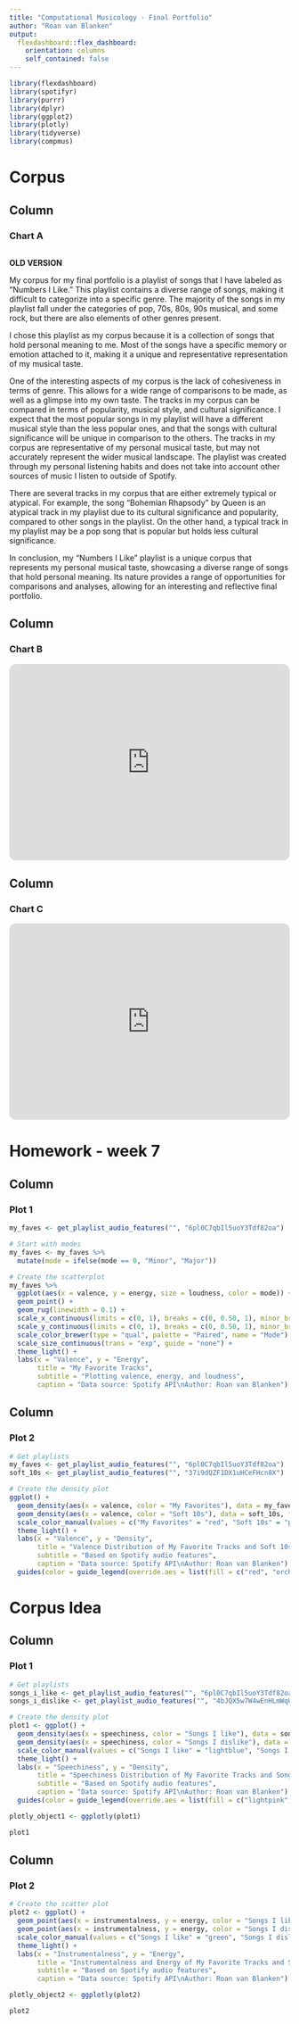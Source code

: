 ```yaml
---
title: "Computational Musicology - Final Portfolio"
author: "Roan van Blanken"
output: 
  flexdashboard::flex_dashboard:
    orientation: columns
    self_contained: false
---
```


```r
library(flexdashboard)
library(spotifyr)
library(purrr)
library(dplyr)
library(ggplot2)
library(plotly)
library(tidyverse)
library(compmus)
```

Corpus
=====================================

Column {data-width=500}
-----------------------------------------------------------------------

### Chart A

```r

```
**OLD VERSION**

My corpus for my final portfolio is a playlist of songs that I have labeled as "Numbers I Like." This playlist contains a diverse range of songs, making it difficult to categorize into a specific genre. The majority of the songs in my playlist fall under the categories of pop, 70s, 80s, 90s musical, and some rock, but there are also elements of other genres present.

I chose this playlist as my corpus because it is a collection of songs that hold personal meaning to me. Most of the songs have a specific memory or emotion attached to it, making it a unique and representative representation of my musical taste. 

One of the interesting aspects of my corpus is the lack of cohesiveness in terms of genre. This allows for a wide range of comparisons to be made, as well as a glimpse into my own  taste. The tracks in my corpus can be compared in terms of popularity, musical style, and cultural significance. I expect that the most popular songs in my playlist will have a different musical style than the less popular ones, and that the songs with cultural significance will be unique in comparison to the others.
The tracks in my corpus are representative of my personal musical taste, but may not accurately represent the wider musical landscape. The playlist was created through my personal listening habits and does not take into account other sources of music I listen to outside of Spotify.

There are several tracks in my corpus that are either extremely typical or atypical. For example, the song "Bohemian Rhapsody" by Queen is an atypical track in my playlist due to its cultural significance and popularity, compared to other songs in the playlist. On the other hand, a typical track in my playlist may be a pop song that is popular but holds less cultural significance.

In conclusion, my "Numbers I Like" playlist is a unique corpus that represents my personal musical taste, showcasing a diverse range of songs that hold personal meaning. Its nature provides a range of opportunities for comparisons and analyses, allowing for an interesting and reflective final portfolio.

Column {data-width=250}
-----------------------------------------------------------------------

### Chart B

<iframe style="border-radius:12px" src="https://open.spotify.com/embed/playlist/6pl0C7qbIl5uoY3Tdf82oa?utm_source=generator" width="100%" height="352" frameBorder="0" allowfullscreen="" allow="autoplay; clipboard-write; encrypted-media; fullscreen; picture-in-picture" loading="lazy"></iframe>

Column {data-width=250}
-----------------------------------------------------------------------

### Chart C

<iframe style="border-radius:12px" src="https://open.spotify.com/embed/playlist/4bJQX5w7W4wEnHLmWqUIVY?utm_source=generator" width="100%" height="352" frameBorder="0" allowfullscreen="" allow="autoplay; clipboard-write; encrypted-media; fullscreen; picture-in-picture" loading="lazy"></iframe>

Homework - week 7
=====================================

Column {data-width=500}
-----------------------------------------------------------------------
### Plot 1

```r
my_faves <- get_playlist_audio_features("", "6pl0C7qbIl5uoY3Tdf82oa")

# Start with modes
my_faves <- my_faves %>%
  mutate(mode = ifelse(mode == 0, "Minor", "Major"))

# Create the scatterplot
my_faves %>%
  ggplot(aes(x = valence, y = energy, size = loudness, color = mode)) +
  geom_point() +
  geom_rug(linewidth = 0.1) +
  scale_x_continuous(limits = c(0, 1), breaks = c(0, 0.50, 1), minor_breaks = NULL) +
  scale_y_continuous(limits = c(0, 1), breaks = c(0, 0.50, 1), minor_breaks = NULL) +
  scale_color_brewer(type = "qual", palette = "Paired", name = "Mode") +
  scale_size_continuous(trans = "exp", guide = "none") +
  theme_light() +
  labs(x = "Valence", y = "Energy",
       title = "My Favorite Tracks",
       subtitle = "Plotting valence, energy, and loudness",
       caption = "Data source: Spotify API\nAuthor: Roan van Blanken")
```

Column {data-width=500}
-----------------------------------------------------------------------
### Plot 2

```r

# Get playlists
my_faves <- get_playlist_audio_features("", "6pl0C7qbIl5uoY3Tdf82oa")
soft_10s <- get_playlist_audio_features("", "37i9dQZF1DX1uHCeFHcn8X")

# Create the density plot
ggplot() +
  geom_density(aes(x = valence, color = "My Favorites"), data = my_faves, fill = "red", alpha = 0.5) +
  geom_density(aes(x = valence, color = "Soft 10s"), data = soft_10s, fill = "purple", alpha = 0.5) +
  scale_color_manual(values = c("My Favorites" = "red", "Soft 10s" = "purple")) +
  theme_light() +
  labs(x = "Valence", y = "Density",
       title = "Valence Distribution of My Favorite Tracks and Soft 10s",
       subtitle = "Based on Spotify audio features",
       caption = "Data source: Spotify API\nAuthor: Roan van Blanken") +
  guides(color = guide_legend(override.aes = list(fill = c("red", "orchid")))) 
```

Corpus Idea
=====================================

Column {data-width=500}
-----------------------------------------------------------------------
### Plot 1

```r

# Get playlists
songs_i_like <- get_playlist_audio_features("", "6pl0C7qbIl5uoY3Tdf82oa")
songs_i_dislike <- get_playlist_audio_features("", "4bJQX5w7W4wEnHLmWqUIVY")

# Create the density plot
plot1 <- ggplot() +
  geom_density(aes(x = speechiness, color = "Songs I like"), data = songs_i_like, fill = "lightblue", alpha = 0.5) +
  geom_density(aes(x = speechiness, color = "Songs I dislike"), data = songs_i_dislike, fill = "lightpink", alpha = 0.5) +
  scale_color_manual(values = c("Songs I like" = "lightblue", "Songs I dislike" = "lightpink")) +
  theme_light() +
  labs(x = "Speechiness", y = "Density",
       title = "Speechiness Distribution of My Favorite Tracks and Songs I dislike",
       subtitle = "Based on Spotify audio features",
       caption = "Data source: Spotify API\nAuthor: Roan van Blanken") +
  guides(color = guide_legend(override.aes = list(fill = c("lightpink", "lightblue"))))

plotly_object1 <- ggplotly(plot1)

plot1
```

Column {data-width=500}
-----------------------------------------------------------------------
### Plot 2

```r

# Create the scatter plot
plot2 <- ggplot() +
  geom_point(aes(x = instrumentalness, y = energy, color = "Songs I like"), data = songs_i_like, alpha = 0.5) +
  geom_point(aes(x = instrumentalness, y = energy, color = "Songs I dislike"), data = songs_i_dislike, alpha = 0.5) +
  scale_color_manual(values = c("Songs I like" = "green", "Songs I dislike" = "orange")) +
  theme_light() +
  labs(x = "Instrumentalness", y = "Energy",
       title = "Instrumentalness and Energy of My Favorite Tracks and Songs I dislike",
       subtitle = "Based on Spotify audio features",
       caption = "Data source: Spotify API\nAuthor: Roan van Blanken")

plotly_object2 <- ggplotly(plot2)

plot2

```
